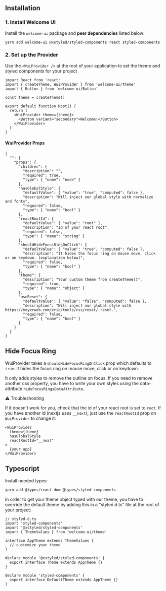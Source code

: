 ## Installation

### 1. Install Welcome UI

Install the `welcome-ui` package and **peer dependencies** listed below:

```bash
yarn add welcome-ui @xstyled/styled-components react styled-components
```

### 2. Set up the Provider

Use the `<WuiProvider />` at the root of your application to set the theme and styled components for your project

```tsx
import React from 'react'
import { createTheme, WuiProvider } from 'welcome-ui/theme'
import { Button } from 'welcome-ui/Button'

const theme = createTheme()

export default function Root() {
  return (
    <WuiProvider theme={theme}>
      <Button variant="secondary">Welcome!</Button>
    </WuiProvider>
  )
}
```

#### WuiProvider Props

```properties
{
  "": {
    "props": {
      "children": {
        "description": "",
        "required": true,
        "type": { "name": "node" }
      },
      "hasGlobalStyle": {
        "defaultValue": { "value": "true", "computed": false },
        "description": "Will inject our global style with normalize and fonts",
        "required": false,
        "type": { "name": "bool" }
      },
      "reactRootId": {
        "defaultValue": { "value": "root" },
        "description": "Id of your react root",
        "required": false,
        "type": { "name": "string" }
      },
      "shouldHideFocusRingOnClick": {
        "defaultValue": { "value": "true", "computed": false },
        "description": "It hides the focus ring on mouse move, click or on keydown. (explanation below)",
        "required": false,
        "type": { "name": "bool" }
      },
      "theme": {
        "description": "Your custom theme from createTheme()",
        "required": true,
        "type": { "name": "object" }
      },
      "useReset": {
        "defaultValue": { "value": "false", "computed": false },
        "description": "Will inject our global style with https://meyerweb.com/eric/tools/css/reset/ reset.",
        "required": false,
        "type": { "name": "bool" }
      }
    }
  }
}
```

## Hide Focus Ring

WuiProvider takes a `shouldHideFocusRingOnClick` prop which defaults to `true`. It hides the focus ring on mouse move, click or on keydown.

It only adds styles to remove the outline on focus. If you need to remove another css property, you have to write your own styles using the data-attribute `hideFocusRingsDataAttribute`.

⚠️ Troubleshooting

If it doesn't work for you, check that the id of your react root is set to `root`. If you have another id (nextjs uses `__next`), just use the `reactRootId` prop on `WuiProvider` to change it:

```tsx
<WuiProvider
  theme={theme}
  hasGlobalStyle
  reactRootId="__next"
>
  {your app}
</WuiProvider>
```

## Typescript

Install needed types:

```bash
yarn add @types/react-dom @types/styled-components
```

In order to get your theme object typed with our theme, you have to override the default theme by adding this in a "styled.d.ts" file at the root of your project:

```tsx
// styled.d.ts
import 'styled-components'
import '@xstyled/styled-components'
import { ThemeValues } from 'welcome-ui/theme'

interface AppTheme extends ThemeValues {
  // customize your theme
}

declare module '@xstyled/styled-components' {
  export interface Theme extends AppTheme {}
}

declare module 'styled-components' {
  export interface DefaultTheme extends AppTheme {}
}
```
